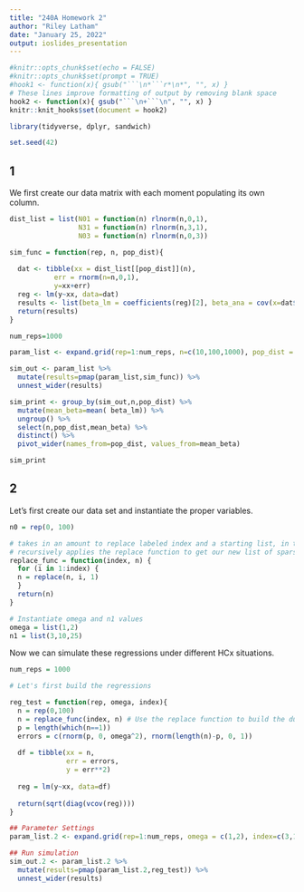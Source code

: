 ```yaml
---
title: "240A Homework 2"
author: "Riley Latham"
date: "January 25, 2022"
output: ioslides_presentation
---
```


```r

#knitr::opts_chunk$set(echo = FALSE)
#knitr::opts_chunk$set(prompt = TRUE)
#hook1 <- function(x){ gsub("```\n*```r*\n*", "", x) }
# These lines improve formatting of output by removing blank space
hook2 <- function(x){ gsub("```\n+```\n", "", x) }
knitr::knit_hooks$set(document = hook2)
```

```r
library(tidyverse, dplyr, sandwich)

set.seed(42)
```

## 1

We first create our data matrix with each moment populating its own column.

```r

dist_list = list(N01 = function(n) rlnorm(n,0,1),
                 N31 = function(n) rlnorm(n,3,1),
                 N03 = function(n) rlnorm(n,0,3))

sim_func = function(rep, n, pop_dist){
  
  dat <- tibble(xx = dist_list[[pop_dist]](n),
           err = rnorm(n=n,0,1),
           y=xx+err)
  reg <- lm(y~xx, data=dat)
  results <- list(beta_lm = coefficients(reg)[2], beta_ana = cov(x=dat$xx, y=dat$y)/var(x=dat$xx))
  return(results)
}

num_reps=1000

param_list <- expand.grid(rep=1:num_reps, n=c(10,100,1000), pop_dist = c("N01", "N31", "N03")) 

sim_out <- param_list %>%
  mutate(results=pmap(param_list,sim_func)) %>%
  unnest_wider(results) 

sim_print <- group_by(sim_out,n,pop_dist) %>%
  mutate(mean_beta=mean( beta_lm)) %>%
  ungroup() %>%
  select(n,pop_dist,mean_beta) %>%
  distinct() %>%
  pivot_wider(names_from=pop_dist, values_from=mean_beta)

sim_print

```

## 2

Let's first create our data set and instantiate the proper variables.

```r
n0 = rep(0, 100)

# takes in an amount to replace labeled index and a starting list, in this case as vector of 100 zeros.
# recursively applies the replace function to get our new list of sparse dummy variables.
replace_func = function(index, n) {
  for (i in 1:index) {
  n = replace(n, i, 1)
  }
  return(n)
}

# Instantiate omega and n1 values
omega = list(1,2)
n1 = list(3,10,25)
```

Now we can simulate these regressions under different HCx situations.

```r

num_reps = 1000

# Let's first build the regressions

reg_test = function(rep, omega, index){
  n = rep(0,100)
  n = replace_func(index, n) # Use the replace function to build the dummy vector
  p = length(which(n==1))
  errors = c(rnorm(p, 0, omega^2), rnorm(length(n)-p, 0, 1))
  
  df = tibble(xx = n,
              err = errors,
              y = err**2)
  
  reg = lm(y~xx, data=df)
  
  return(sqrt(diag(vcov(reg))))
}

## Parameter Settings
param_list.2 <- expand.grid(rep=1:num_reps, omega = c(1,2), index=c(3,10,25)) 

## Run simulation
sim_out.2 <- param_list.2 %>%
  mutate(results=pmap(param_list.2,reg_test)) %>%
  unnest_wider(results)


```

